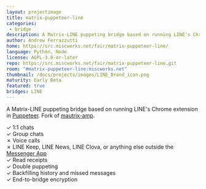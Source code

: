 ```yaml
---
layout: projectimage
title: matrix-puppeteer-line
categories:
 - bridge
description: A Matrix-LINE puppeting bridge based on running LINE's Chrome extension in Puppeteer
author: Andrew Ferrazzutti
home: https://src.miscworks.net/fair/matrix-puppeteer-line/
language: Python, Node
license: AGPL-3.0-or-later
repo: https://src.miscworks.net/fair/matrix-puppeteer-line.git
room: "#matrix-puppeteer-line:miscworks.net"
thumbnail: /docs/projects/images/LINE_Brand_icon.png
maturity: Early Beta
featured: true
bridges: LINE
---
```


A Matrix-LINE puppeting bridge based on running LINE's Chrome extension in [Puppeteer](https://github.com/puppeteer/puppeteer).
Fork of [mautrix-amp](https://mau.dev/tulir/mautrix-amp/).

✓ 1:1 chats  
✓ Group chats  
✗ Voice calls  
✗ LINE Keep, LINE News, LINE Clova, or anything else outside the [Messenger App](https://line.me/en/#communication)  
✓ Read receipts  
✓ Double puppeting  
✓ Backfilling history and missed messages  
✓ End-to-bridge encryption

